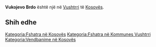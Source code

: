 {{Fshat në Kosovës
 | Emri                = Vukojevo Brdo
| srp_N_name = Vukojevo Brdo
| srp_N_FULL_NAME_RO = Vukojevo Brdo
| srp_N_FULL_NAME_ND_RO = Vukojevo Brdo
| srp_N_SORT_NAME_RG = VUKOJEVOBRDO
| srp_N_FULL_NAME_RG = Vukojevo Brdo
| srp_N_FULL_NAME_ND_RG = Vukojevo Brdo

 | Emri (Rasa dhanore) = 
 | Figura              = 
 | Shteti              = Kosovo
 | Komuna              = Vushtrri
 | Kodi postar         = 
 | Sipërfaqja          = 

 | Popullsia           = 

 | Regj. i popullsisë  = 
 | Dend. e popullsisë  = 
 | Faqja zyrtare       = 
 <!--- Koordinatat ----> 
 | Gjerësia            = 42.83144
 | Gjatësia            = 21.061605
 | Lartësia            = 
}}
'''Vukojevo Brdo''' është një [[]] në [[Vushtrri]] të [[Kosovës]].

<!-- == Gjeografia == -->
<!-- == Historia == -->
<!-- == Demografia == -->
== Shih edhe ==
{{Komuna Vushtrri}}
{{Kosovo-Administrata-Cung}}

[[Kategoria:Fshatra në Kosovës]]
[[Kategoria:Fshatra në Kommunes Vushtrri]]
[[Kategoria:Vendbanime në Kosovës]]